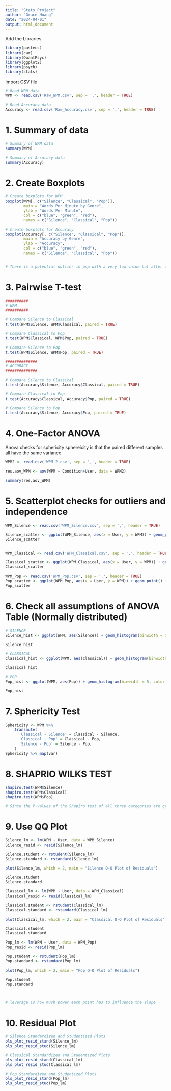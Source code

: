 ---
title: "Stats_Project"
author: "Grace Huang"
date: "2024-04-01"
output: html_document
---

Add the Libraries
```{r}
library(pastecs)
library(car)
library(QuantPsyc)
library(ggplot2)
library(psych)
library(stats)
```


Import CSV file
```{r}

# Read WPM data
WPM <- read.csv('Raw_WPM.csv', sep = ',', header = TRUE)

# Read Accuracy data
Accuracy <- read.csv('Raw_Accuracy.csv', sep = ',', header = TRUE)

```


# 1. Summary of data

```{r}
# Summary of WPM data
summary(WPM)

# Summary of Accuracy data
summary(Accuracy)

```

# 2. Create Boxplots

```{r}

# Create boxplots for WPM
boxplot(WPM[, c("Silence", "Classical", "Pop")], 
        main = "Words Per Minute by Genre",
        ylab = "Words Per Minute",
        col = c("blue", "green", "red"),
        names = c("Silence", "Classical", "Pop"))

# Create boxplots for Accuracy
boxplot(Accuracy[, c("Silence", "Classical", "Pop")], 
        main = "Accuracy by Genre",
        ylab = "Accuracy",
        col = c("blue", "green", "red"),
        names = c("Silence", "Classical", "Pop"))


# There is a potential outlier in pop with a very low value but after outlier analysis we see that it's not
```


# 3. Pairwise T-test

```{r}
##########
# WPM
##########

# Compare Silence to Classical
t.test(WPM$Silence, WPM$Classical, paired = TRUE)

# Compare Classical to Pop
t.test(WPM$Classical, WPM$Pop, paired = TRUE)

# Compare Silence to Pop
t.test(WPM$Silence, WPM$Pop, paired = TRUE)

```

```{r}

##############
# ACCURACY
##############

# Compare Silence to Classical
t.test(Accuracy$Silence, Accuracy$Classical, paired = TRUE)

# Compare Classical to Pop
t.test(Accuracy$Classical, Accuracy$Pop, paired = TRUE)

# Compare Silence to Pop
t.test(Accuracy$Silence, Accuracy$Pop, paired = TRUE)


```




# 4. One-Factor ANOVA
Anova checks for sphericity
sphereicity is that the paired different samples all have the same variance
```{r}

WPM2 <- read.csv('WPM_2.csv', sep = ',', header = TRUE)

res.aov_WPM <- aov(WPM ~ Condition+User, data = WPM2)

summary(res.aov_WPM)

```


# 5. Scatterplot checks for outliers and independence

```{r}

WPM_Silence <- read.csv('WPM_Silence.csv', sep = ',', header = TRUE)

Silence_scatter <- ggplot(WPM_Silence, aes(x = User, y = WPM)) + geom_point() + labs(x="User", y="Words Per Minute") + ggtitle("User vs Silence WPM Scatterplot")
Silence_scatter


WPM_Classical <- read.csv('WPM_Classical.csv', sep = ',', header = TRUE)

Classical_scatter <- ggplot(WPM_Classical, aes(x = User, y = WPM)) + geom_point() + labs(x="User", y="Words Per Minute") + ggtitle("User vs Classical WPM Scatterplot")
Classical_scatter

WPM_Pop <- read.csv('WPM_Pop.csv', sep = ',', header = TRUE)
Pop_scatter <- ggplot(WPM_Pop, aes(x = User, y = WPM)) + geom_point() + labs(x="User", y="Words Per Minute") + ggtitle("User vs Pop WPM Scatterplot")
Pop_scatter

```



# 6. Check all assumptions of ANOVA Table (Normally distributed)
```{r}

# SILENCE
Silence_hist <- ggplot(WPM, aes(Silence)) + geom_histogram(binwidth = 5, color = "black", fill = "blue") + labs(x = "Silence", y = "Frequency") + ggtitle("Silence Histogram")

Silence_hist

# CLASSICAL
Classical_hist <- ggplot(WPM, aes(Classical)) + geom_histogram(binwidth = 5, color = "black", fill = "blue") + labs(x = "Classical", y = "Frequency") + ggtitle("Classical Histogram")

Classical_hist

# POP
Pop_hist <- ggplot(WPM, aes(Pop)) + geom_histogram(binwidth = 5, color = "black", fill = "blue") + labs(x = "Pop", y = "Frequency") + ggtitle("Pop Histogram")

Pop_hist
```


# 7. Sphericity Test
```{r}

Sphericity <- WPM %>%
    transmute(
      'Classical - Silence' = Classical - Silence,
      'Classical - Pop' = Classical - Pop,
      'Silence - Pop' = Silence - Pop,
    )
Sphericity %>% map(var)
```

# 8. SHAPRIO WILKS TEST
```{r}

shapiro.test(WPM$Silence)
shapiro.test(WPM$Classical)
shapiro.test(WPM$Pop)

# Since the P-values of the Shapiro test of all three categories are greater than 0.05, we can reject the null hypothesis that "Silence", "Classical", and "Pop" are not normally distribted. Therefore, we can say that our data values are likely normally distributed
```




# 9. Use QQ Plot
```{r}
Silence_lm <- lm(WPM ~ User, data = WPM_Silence)
Silence_resid <- resid(Silence_lm)

Silence.student <- rstudent(Silence_lm)
Silence.standard <- rstandard(Silence_lm)

plot(Silence_lm, which = 2, main = "Silence Q-Q Plot of Residuals")

Silence.student
Silence.standard

```

```{r}

Classical_lm <- lm(WPM ~ User, data = WPM_Classical)
Classical_resid <- resid(Classical_lm)

Classical.student <- rstudent(Classical_lm)
Classical.standard <- rstandard(Classical_lm)

plot(Classical_lm, which = 2, main = "Classical Q-Q Plot of Residuals")

Classical.student
Classical.standard


```

```{r}

Pop_lm <- lm(WPM ~ User, data = WPM_Pop)
Pop_resid <- resid(Pop_lm)

Pop.student <- rstudent(Pop_lm)
Pop.standard <- rstandard(Pop_lm)

plot(Pop_lm, which = 2, main = "Pop Q-Q Plot of Residuals")

Pop.student
Pop.standard



# leverage is how much power each point has to influence the slope
```



# 10. Residual Plot
```{r}
# Silence Standardized and Studentized Plots
ols_plot_resid_stand(Silence_lm)
ols_plot_resid_stud(Silence_lm)

```
```{r}
# Classical Standardized and Studentized Plots
ols_plot_resid_stand(Classical_lm)
ols_plot_resid_stud(Classical_lm)
```

```{r}
# Pop Standardized and Studentized Plots
ols_plot_resid_stand(Pop_lm)
ols_plot_resid_stud(Pop_lm)
```
